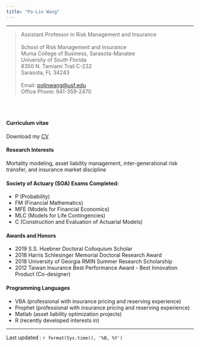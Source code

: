 ---
title: "Po-Lin Wang"
---
****************
>
| Assistant Professor in Risk Management and Insurance
|
| School of Risk Management and Insurance
| Muma College of Business, Sarasota-Manatee 
| University of South Florida 
| 8350 N. Tamiami Trail C-232
| Sarasota, FL 34243
|
| Email: [polinwang@usf.edu](mailto:polinwang@usf.edu)
| Office Phone: 941-359-2470

\
\


#### Curriculum vitae

Download my [CV](https://drive.google.com/open?id=11fYgP4730ACtHvJyV-oJ00UJ8vQG7b-4)

#### Research Interests

Mortality modeling, asset liability management, inter-generational risk transfer, and insurance market discipline


#### Society of Actuary (SOA) Exams Completed:

- P (Probability)
- FM (Financial Mathematics)
- MFE (Models for Financial Economics)
- MLC (Models for Life Contingencies)
- C (Construction and Evaluation of Actuarial Models)

#### Awards and Honors

- 2019 S.S. Huebner Doctoral Colloquium Scholar
- 2018 Harris Schlesinger Memorial Doctoral Research Award
- 2018 University of Georgia RMIN Summer Research Scholarship
- 2012 Taiwan Insurance Best Performance Award - Best Innovation Product (Co-designer)

#### Programming Languages

- VBA (professional with insurance pricing and reserving experience)
- Prophet (professional with insurance pricing and reserving experience)
- Matlab (asset liability optimization projects)
- R (recently developed interests in)

************

Last updated : `r format(Sys.time(), '%B, %Y')`